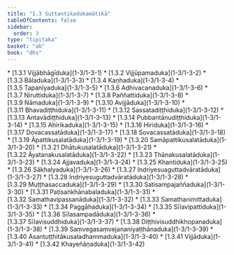 ```yaml
---
title: "1.3 Suttantikadukamātikā"
tableOfContents: false
sidebar:
  order: 3
type: "tipitaka"
basket: "ab"
book: "dhs"
---
```



<DynamicBreadcrumb />



<TableOfContents book="dhs" section="1.3">
* [1.3.1 Vijjābhāgīduka](1-3/1-3-1)
* [1.3.2 Vijjūpamaduka](1-3/1-3-2)
* [1.3.3 Bāladuka](1-3/1-3-3)
* [1.3.4 Kaṇhaduka](1-3/1-3-4)
* [1.3.5 Tapanīyaduka](1-3/1-3-5)
* [1.3.6 Adhivacanaduka](1-3/1-3-6)
* [1.3.7 Niruttiduka](1-3/1-3-7)
* [1.3.8 Paññattiduka](1-3/1-3-8)
* [1.3.9 Nāmaduka](1-3/1-3-9)
* [1.3.10 Avijjāduka](1-3/1-3-10)
* [1.3.11 Bhavadiṭṭhiduka](1-3/1-3-11)
* [1.3.12 Sassatadiṭṭhiduka](1-3/1-3-12)
* [1.3.13 Antavādiṭṭhiduka](1-3/1-3-13)
* [1.3.14 Pubbantānudiṭṭhiduka](1-3/1-3-14)
* [1.3.15 Ahirikaduka](1-3/1-3-15)
* [1.3.16 Hiriduka](1-3/1-3-16)
* [1.3.17 Dovacassatāduka](1-3/1-3-17)
* [1.3.18 Sovacassatāduka](1-3/1-3-18)
* [1.3.19 Āpattikusalatāduka](1-3/1-3-19)
* [1.3.20 Samāpattikusalatāduka](1-3/1-3-20)
* [1.3.21 Dhātukusalatāduka](1-3/1-3-21)
* [1.3.22 Āyatanakusalatāduka](1-3/1-3-22)
* [1.3.23 Ṭhānakusalatāduka](1-3/1-3-23)
* [1.3.24 Ajjavaduka](1-3/1-3-24)
* [1.3.25 Khantiduka](1-3/1-3-25)
* [1.3.26 Sākhalyaduka](1-3/1-3-26)
* [1.3.27 Indriyesuaguttadvāratāduka](1-3/1-3-27)
* [1.3.28 Indriyesuguttadvāratāduka](1-3/1-3-28)
* [1.3.29 Muṭṭhasaccaduka](1-3/1-3-29)
* [1.3.30 Satisampajaññaduka](1-3/1-3-30)
* [1.3.31 Paṭisaṅkhānabaladuka](1-3/1-3-31)
* [1.3.32 Samathavipassanāduka](1-3/1-3-32)
* [1.3.33 Samathanimittaduka](1-3/1-3-33)
* [1.3.34 Paggāhaduka](1-3/1-3-34)
* [1.3.35 Sīlavipattiduka](1-3/1-3-35)
* [1.3.36 Sīlasampadāduka](1-3/1-3-36)
* [1.3.37 Sīlavisuddhiduka](1-3/1-3-37)
* [1.3.38 Diṭṭhivisuddhikhopanaduka](1-3/1-3-38)
* [1.3.39 Saṃvegasaṃvejananiyaṭṭhānaduka](1-3/1-3-39)
* [1.3.40 Asantuṭṭhitākusaladhammaduka](1-3/1-3-40)
* [1.3.41 Vijjāduka](1-3/1-3-41)
* [1.3.42 Khayeñāṇaduka](1-3/1-3-42)
</TableOfContents>